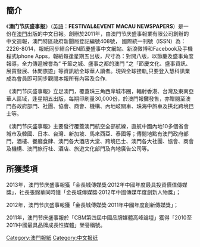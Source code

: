 {{Infobox Newspaper
| 名稱    = 澳門节庆盛事報<br>FESTIVAL&EVENT MACAU NEWSPAPERS
| 報頭    = 
| 圖像    = 
| 圖像說明 = 
| 類型    = 周報
| 版式    = 寬版
| 擁有者  = 澳門节庆盛事報業有限公司[[張錦華|張錦華]]
| 出版商  = 
| 創辦人  =
| 編輯    = [[张锦玲|张锦玲]]
| 主編    = 
| 副主編  = 
| 作者群  = 
| 創刊日  = 2011年9月
| 停刊日  = 
| 政治立場= 
| 語言    = 繁體中文
| 售價    = 
| 總部    = [[南灣大馬路|南灣大馬路]]429號
| 發行量  = [[周三萬份|周三萬份]]
| ISSN    = 2226-8014
| 網站    = 
}}

==簡介==
《'''澳门节庆盛事报'''》（[[英語|英語]]：'''FESTIVAL&EVENT MACAU NEWSPAPERS'''）是一份在[[澳門|澳門]]出版的中文日報。創辦於2011年，由澳門节庆盛事報業有限公司創辦的中文週報，澳門特區政府新聞局登記編號408號， 國際統一刊號（ISSN）為：2226-8014，報紙同步結合FEN節慶盛事中文網站、新浪微博和Facebook及手機程式Iphone Apps，報紙每逢星期五出版，尺寸為：對開八版，以節慶及盛事角度報導，全力傳遞被譽為“ 千節之城、盛事之都的澳門 ”之「節慶文化、盛事資訊、展貿發展、休閒旅遊」等資訊給全球華人讀者。現與全球接軌,只要登入慧科訊業成為會員即可同步觀閱本報所有內容及合作.

《澳門节庆盛事報》立足澳門，覆蓋珠三角西岸城市圈，輻射香港、台灣及東南亞華人區域，逢星期五出版，每期印刷量30,000份，於澳門報攤發售，亦贈閱至澳門各政府部門、社團、協會、商會、機構、內地岐關車、珠海中旅車及拱北跨境巴士等。

《澳門节庆盛事報》主要發行覆蓋澳門航空全部航線，直航中國內地10多個省會城市及韓國、日本、台灣、新加坡、馬來西亞、泰國等；傳閱地點有澳門政府部門，酒樓、餐廳食肆、澳門各大酒店大堂、跨境巴士、澳門各大社團、協會、商會及機構、澳門旅行社、酒店、旅遊文化部門及內地廣告公司等。


==所獲獎項==
2013年，澳門节庆盛事報獲「金長城傳媒獎·2012年中國年度最具投資價值傳媒獎」，社長張錦華同時獲「金長城傳媒獎·2012年中國傳媒年度創新人物獎」；

2012年，澳門节庆盛事報獲「金長城傳媒獎·2011年中國年度創新傳媒獎」；

2011年，澳門节庆盛事報於「CBM第四屆中國品牌媒體高峰論壇」獲得「2010至2011中國最具品牌成長性媒體」榮譽稱號。

[[Category:澳門報紙|Category:澳門報紙]]
[[Category:中文报纸|Category:中文报纸]]